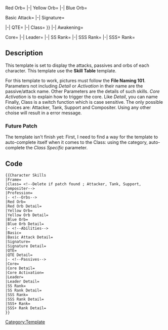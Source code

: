 <includeonly>
<div class="custom-space_1"></div>
<div class="custom-tab_1">
<tabber>
Red Orb=
{{Skill Table|File=Skill-{{{Frame|}}}-Orb-Red|Title={{{Red Orb}}}
|Details={{{Red Orb Detail}}}
}}
|-|
Yellow Orb=
{{Skill Table|File=Skill-{{{Frame|}}}-Orb-Yellow|Title={{{Yellow Orb}}}
|Details={{{Yellow Orb Detail}}}
}}
|-|
Blue Orb=
{{Skill Table|File=Skill-{{{Frame|}}}-Orb-Blue|Title={{{Blue Orb}}}
|Details={{{Blue Orb Detail}}}
}}
</tabber>
</div>

<div class="custom-space_2"></div>
<div class="custom-tab_1">
<tabber>
Basic Attack=
{{Skill Table|File=Skill-Katana|Title={{{Basic}}}
|Details={{{Basic Attack Detail}}}
}}
|-|
Signature=
{{Skill Table|File=Skill-{{{Frame}}}-Signature|Title={{{Signature}}}
|Details={{{Signature Detail}}}
}}

|-|
QTE=
{{Skill Table|File=Skill-QTE|Title={{{QTE}}}
|Details={{{QTE Detail}}}
}}
|-|
Class=
{{Skill Table|File=Passive - {{{Frame}}} - Core|Title={{{Profession}}}
|Details={{#switch: {{{Class}}}
|Attacker = Extra DMG Bonus increases by <span style="color:#FF6549;">20%</span>.
|Tank = Atacks lower the target's Extra DMG Reduction by <span style="color:#FF6549;">20%</span> for 5 seconds.
|Support= Healing amount increases by <span style="color:#FF6549;">20%</span>.
|Compositer=Gain +<span style="color:#FF6549;">20%</span> damage and <span style="color:#FF6549;">20%</span> HP worth of shield for 10s whenever the character enters the battle.
|Error: Please set a category for the character. 
}}
}}
|-|
Awakening=
{{Skill Table|File=Skill-Awakening|Title=Ultima Awaken
|Details= Gains 3 Signal Orbs when entering battle.
}}
</tabber>
</div>

<div class="custom-space_2"></div>
<div class="custom-tab_1">
<tabber>
Core=
{{Skill Table|File=Skill-{{{Frame|}}}-Passive-Core|Title={{{Core}}}
|Details={{{Core Detail}}}
|Core=1
|Core Activation= {{{Core Activation}}}
}}
|-|
Leader=
{{Skill Table|File=Skill-{{{Frame|}}}-Passive-Leader|Title={{{Leader}}}
|Details={{{Leader Detail}}}
}}
|-|
SS Rank=
{{Skill Table|File=Skill-{{{Frame|}}}-Passive-SS|Title={{{SS Rank}}}
|Details={{{SS Rank Detail}}}
}}
|-|
SSS Rank=
{{Skill Table|File=Skill-{{{Frame|}}}-Passive-SSS|Title={{{SSS Rank}}}
|Details={{{SSS Rank Detail}}}
}}
|-|
SSS+ Rank=
{{Skill Table|File=Skill-{{{Frame|}}}-Passive-SSS+|Title={{{SSS+ Rank}}}
|Details={{{SSS+ Rank Detail}}}
}}
</tabber>
</div>
<div class="custom-space_3"></div>
</includeonly>

<noinclude>
== Description ==
This template is set to display the attacks, passives and orbs of each character. 
This template use the '''Skill Table''' template.

For this template to work, pictures must follow the '''File Naming 101'''.
Parameters not including ''Detail'' or ''Activation'' in their name are the passive/attack name. 
Other Parameters are the details of such skills.
''Core Activation'' is to explain how to trigger the core. Like ''Detail'', you can name 
Finally, Class is a switch function which is case sensitive. The only possible choices are: Attacker, Tank, Support and Compositer. Using any other choise will result in a error message.

=== Future Patch ===
The template isn't finish yet:
First, I need to find a way for the template to auto-complete itself when it comes to the Class: using the category, auto-complete the ''Class Specific'' parameter.

== Code ==
<pre>
{{Character Skills
|Frame=
|Class= <!--Delete if patch found ; Attacker, Tank, Support, Compositer-->
|Profession=
|- <!--Orbs-->
|Red Orb=
|Red Orb Detail=
|Yellow Orb=
|Yellow Orb Detail=
|Blue Orb=
|Blue Orb Detail=
|- <!--Abilities-->
|Basic=
|Basic Attack Detail=
|Signature=
|Signature Detail=
|QTE=
|QTE Detail=
|- <!--Passives-->
|Core=
|Core Detail=
|Core Activation=
|Leader=
|Leader Detail=
|SS Rank=
|SS Rank Detail=
|SSS Rank=
|SSS Rank Detail=
|SSS+ Rank=
|SSS+ Rank Detail=
}}
</pre>

[[Category:Template]]
</noinclude>
